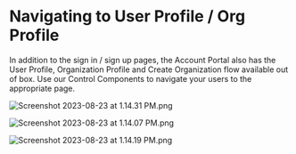 # Navigating to User Profile / Org Profile

In addition to the sign in / sign up pages, the Account Portal also has the User Profile, Organization Profile and Create Organization flow available out of box. Use our Control Components to navigate your users to the appropriate page.

<RedirectToUserProfile />

![Screenshot 2023-08-23 at 1.14.31 PM.png](Account%20Portal%20Integration%20Guide%2008567f434a814a328015b32e9b77cee2/Screenshot_2023-08-23_at_1.14.31_PM.png)

<RedirectToOrganizationProfile />

![Screenshot 2023-08-23 at 1.14.07 PM.png](Account%20Portal%20Integration%20Guide%2008567f434a814a328015b32e9b77cee2/Screenshot_2023-08-23_at_1.14.07_PM.png)

<RedirectToCreateOrganization />

![Screenshot 2023-08-23 at 1.14.19 PM.png](Account%20Portal%20Integration%20Guide%2008567f434a814a328015b32e9b77cee2/Screenshot_2023-08-23_at_1.14.19_PM.png)
